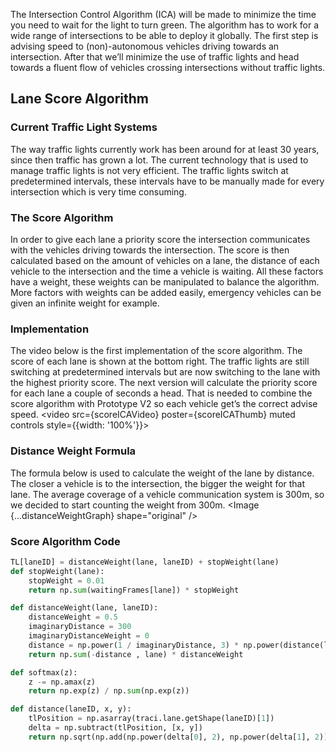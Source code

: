 
The Intersection Control Algorithm (ICA) will be made to minimize
the time you need to wait for the light to turn green.
The algorithm has to work for a wide range of intersections to be able to deploy it globally.
The first step is advising speed to (non)-autonomous vehicles driving towards an intersection.
After that we’ll minimize the use of traffic lights and head towards a
fluent flow of vehicles crossing intersections without traffic lights.

## Lane Score Algorithm

### Current Traffic Light Systems
The way traffic lights currently work has been around for at least 30 years, since then traffic has grown a lot. The current technology that is used to manage traffic lights is not very efficient. The traffic lights switch at predetermined intervals, these intervals have to be manually made for every intersection which is very time consuming.

### The Score Algorithm
In order to give each lane a priority score the intersection communicates with the vehicles driving towards the intersection. The score is then calculated based on the amount of vehicles on a lane, the distance of each vehicle to the intersection and the time a vehicle is waiting. All these factors have a weight, these weights can be manipulated to balance the algorithm. More factors with weights can be added easily, emergency vehicles can be given an infinite weight for example.

### Implementation
The video below is the first implementation of the score algorithm. The score of each lane is shown at the bottom right. The traffic lights are still switching at predetermined intervals but are now switching to the lane with the highest priority score. The next version will calculate the priority score for each lane a couple of seconds a head. That is needed to combine the score algorithm with Prototype V2 so each vehicle get’s the correct advise speed.
<WidthBox width="text">
  <video src={scoreICAVideo} poster={scoreICAThumb} muted controls style={{width: '100%'}}></video>
</WidthBox>


### Distance Weight Formula
The formula below is used to calculate the weight of the lane by distance. The closer a vehicle is to the intersection, the bigger the weight for that lane. The average coverage of a vehicle communication system is 300m, so we decided to start counting the weight from 300m.
<Image {...distanceWeightGraph} shape="original" />

### Score Algorithm Code
```python
TL[laneID] = distanceWeight(lane, laneID) + stopWeight(lane)
def stopWeight(lane):
    stopWeight = 0.01
    return np.sum(waitingFrames[lane]) * stopWeight

def distanceWeight(lane, laneID):
    distanceWeight = 0.5
    imaginaryDistance = 300
    imaginaryDistanceWeight = 0
    distance = np.power(1 / imaginaryDistance, 3) * np.power(distance(laneID, x, y) - imaginaryDistance, 3)
    return np.sum(-distance , lane) * distanceWeight

def softmax(z):
    z -= np.amax(z)
    return np.exp(z) / np.sum(np.exp(z))

def distance(laneID, x, y):
    tlPosition = np.asarray(traci.lane.getShape(laneID)[1])
    delta = np.subtract(tlPosition, [x, y])
    return np.sqrt(np.add(np.power(delta[0], 2), np.power(delta[1], 2)))
```
